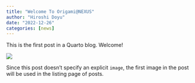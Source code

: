 ```yaml
---
title: "Welcome To Origami@NEXUS"
author: "Hiroshi Doyu"
date: "2022-12-26"
categories: [news]
---
```


This is the first post in a Quarto blog. Welcome!

![](thumbnail.jpg)

Since this post doesn't specify an explicit `image`, the first image in the post will be used in the listing page of posts.
